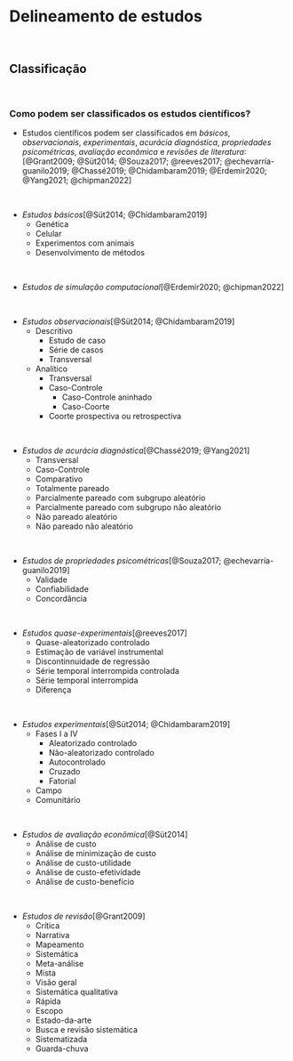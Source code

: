 # **Delineamento de estudos** {#delineamento-estudos}

<br>

## Classificação {#classificacao}

<br>

### Como podem ser classificados os estudos científicos?

- Estudos científicos podem ser classificados em *básicos*, *observacionais*, *experimentais*, *acurácia diagnóstica*, *propriedades psicométricas*, *avaliação econômica* e *revisões de literatura*:[@Grant2009; @Süt2014; @Souza2017; @reeves2017; @echevarría-guanilo2019; @Chassé2019; @Chidambaram2019; @Erdemir2020; @Yang2021; @chipman2022]

<br>

- *Estudos básicos*[@Süt2014; @Chidambaram2019]
  - Genética
  - Celular
  - Experimentos com animais
  - Desenvolvimento de métodos

<br>

- *Estudos de simulação computacional*[@Erdemir2020; @chipman2022]

<br>

- *Estudos observacionais*[@Süt2014; @Chidambaram2019]
  - Descritivo
    - Estudo de caso
    - Série de casos
    - Transversal
  - Analítico
    - Transversal
    - Caso-Controle
      - Caso-Controle aninhado
      - Caso-Coorte
    - Coorte prospectiva ou retrospectiva

<br>

- *Estudos de acurácia diagnóstica*[@Chassé2019; @Yang2021]
  - Transversal
  - Caso-Controle
  - Comparativo
  - Totalmente pareado
  - Parcialmente pareado com subgrupo aleatório
  - Parcialmente pareado com subgrupo não aleatório
  - Não pareado aleatório
  - Não pareado não aleatório

<br>

- *Estudos de propriedades psicométricas*[@Souza2017; @echevarría-guanilo2019]
  - Validade
  - Confiabilidade
  - Concordância

<br>

- *Estudos quase-experimentais*[@reeves2017]
  - Quase-aleatorizado controlado
  - Estimação de variável instrumental
  - Discontinnuidade de regressão
  - Série temporal interrompida controlada
  - Série temporal interrompida
  - Diferença

<br>

- *Estudos experimentais*[@Süt2014; @Chidambaram2019]
  - Fases I a IV
    - Aleatorizado controlado
    - Não-aleatorizado controlado
    - Autocontrolado
    - Cruzado
    - Fatorial
  - Campo
  - Comunitário

<br>

- *Estudos de avaliação econômica*[@Süt2014]
  - Análise de custo
  - Análise de minimização de custo
  - Análise de custo-utilidade
  - Análise de custo-efetividade
  - Análise de custo-benefício

<br>

- *Estudos de revisão*[@Grant2009]
  - Crítica
  - Narrativa
  - Mapeamento
  - Sistemática
  - Meta-análise
  - Mista
  - Visão geral
  - Sistemática qualitativa
  - Rápida
  - Escopo
  - Estado-da-arte
  - Busca e revisão sistemática
  - Sistematizada
  - Guarda-chuva

<br>
